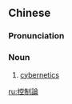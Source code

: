 {{also|控制论}}
==Chinese==
{{zh-forms|s=控制论|type=21}}

===Pronunciation===
{{zh-pron
|m=kòngzhìlùn
|c=hung3 zai3 leon6
|cat=n
}}

===Noun===
{{zh-noun}}

# [[cybernetics]]

[[ru:控制論]]